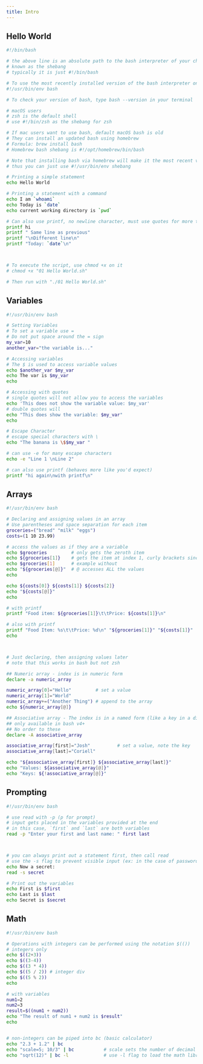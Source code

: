 ```yaml
---
title: Intro
---
```



## Hello World

```bash
#!/bin/bash

# the above line is an absolute path to the bash interpreter of your chosing
# known as the shebang
# typically it is just #!/bin/bash

# To use the most recently installed version of the bash interpreter on your machine, use this shebang:
#!/usr/bin/env bash

# To check your version of bash, type bash --version in your terminal

# macOS users 
# zsh is the default shell
# use #!/bin/zsh as the shebang for zsh

# If mac users want to use bash, default macOS bash is old
# They can install an updated bash using homebrew
# Formula: brew install bash
# Homebrew bash shebang is #!/opt/homebrew/bin/bash

# Note that installing bash via homebrew will make it the most recent version of bash on your mac
# thus you can just use #!/usr/bin/env shebang

# Printing a simple statement
echo Hello World

# Printing a statement with a command 
echo I am `whoami`
echo Today is `date`
echo current working directory is `pwd`

# Can also use printf, no newline character, must use quotes for more than one word
printf hi
printf " Same line as previous"
printf "\nDifferent line\n"
printf "Today: `date`\n"



# To execute the script, use chmod +x on it
# chmod +x "01 Hello World.sh"

# Then run with "./01 Hello World.sh"

```

## Variables

```bash
#!/usr/bin/env bash

# Setting Variables 
# To set a variable use = 
# Do not put space around the = sign
my_var=10
another_var="the variable is..."

# Accessing variables
# The $ is used to access variable values
echo $another_var $my_var
echo The var is $my_var
echo

# Accessing with quotes
# single quotes will not allow you to access the variables
echo 'This does not show the variable value: $my_var'
# double quotes will
echo "This does show the variable: $my_var"
echo

# Escape Character
# escape special characters with \
echo "The banana is \$$my_var "

# can use -e for many escape characters
echo -e "Line 1 \nLine 2" 

# can also use printf (behaves more like you'd expect)
printf "hi again\nwith printf\n"


```

## Arrays

```bash
#!/usr/bin/env bash

# Declaring and assigning values in an array
# Use parentheses and space separation for each item
groceries=("bread" "milk" "eggs")
costs=(1 10 23.99)

# access the values as if they are a variable
echo $groceries         # only gets the zeroth item
echo ${groceries[1]}    # gets the item at index 1, curly brackets since [] is in there
echo $groceries[1]      # example without
echo "${groceries[@]}"  # @ accesses ALL the values
echo 

echo ${costs[0]} ${costs[1]} ${costs[2]}
echo "${costs[@]}"
echo

# with printf
printf "Food item: ${groceries[1]}\t\tPrice: ${costs[1]}\n"

# also with printf
printf "Food Item: %s\t\tPrice: %d\n" "${groceries[1]}" "${costs[1]}"
echo



# Just declaring, then assigning values later
# note that this works in bash but not zsh

## Numeric array - index is in numeric form
declare -a numeric_array 

numeric_array[0]="Hello"         # set a value
numeric_array[1]="World"         
numeric_array+=("Another Thing") # append to the array
echo ${numeric_array[@]}  

## Associative array - The index is in a named form (like a key in a dictionary)
## only available in bash v4+
## No order to these
declare -A associative_array    

associative_array[first]="Josh"          # set a value, note the key
associative_array[last]="Coriell"

echo "${associative_array[first]} ${associative_array[last]}"
echo "Values: ${associative_array[@]}"
echo "Keys: ${!associative_array[@]}"
```

## Prompting

```bash
#!/usr/bin/env bash

# use read with -p (p for prompt)
# input gets placed in the variables provided at the end
# in this case, `first` and `last` are both variables
read -p "Enter your first and last name: " first last



# you can always print out a statement first, then call read
# use the -s flag to prevent visible input (ex: in the case of passwords, prevents shoulder surfing)
echo Now a secret:
read -s secret

# Print out the variables
echo First is $first
echo Last is $last
echo Secret is $secret

```

## Math

```bash
#!/usr/bin/env bash

# Operations with integers can be performed using the notation $(())
# integers only
echo $((2+3))
echo $((3-4))
echo $((3 * 4))
echo $((5 / 2)) # integer div
echo $((5 % 2))
echo

# with variables
num1=2
num2=3
result=$((num1 + num2))
echo "The result of num1 + num2 is $result"
echo


# non-integers can be piped into bc (basic calculator)
echo "2.3 + 1.2" | bc
echo "scale=5; 10/3" | bc           # scale sets the number of decimal points
echo "sqrt(12)" | bc -l             # use -l flag to load the math library
```